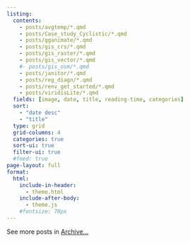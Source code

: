 ```yaml
---
listing:
  contents: 
    - posts/avgtemp/*.qmd
    - posts/Case_study_Cyclistic/*.qmd
    - posts/gganimate/*.qmd
    - posts/gis_crs/*.qmd
    - posts/gis_raster/*.qmd
    - posts/gis_vector/*.qmd
    #- posts/gis_osm/*.qmd
    - posts/janitor/*.qmd
    - posts/reg_diagn/*.qmd
    - posts/renv_get_started/*.qmd
    - posts/viridisLite/*.qmd
  fields: [image, date, title, reading-time, categories]
  sort:
    - "date desc"
    - "title"
  type: grid
  grid-columns: 4
  categories: true
  sort-ui: true
  filter-ui: true
  #feed: true
page-layout: full
format: 
  html: 
    include-in-header:
      - theme.html
    include-after-body: 
      - theme.js
    #fontsize: 70px
---
```


See more posts in [Archive...](https://g-bez.github.io/my-portfolio/archive.html)
